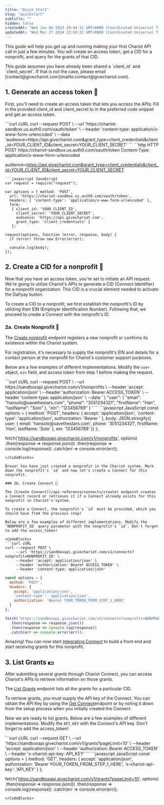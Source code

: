 ```yaml
---
title: "Quick Start"
slug: "quickstart"
subtitle: ""
hidden: false
createdAt: "Wed Jan 04 2023 20:44:11 GMT+0000 (Coordinated Universal Time)"
updatedAt: "Wed Mar 27 2024 22:59:22 GMT+0000 (Coordinated Universal Time)"
---
```

This guide will help you get up and running making your first Chariot API call in just a few minutes. You will create an access token, get a CID for a nonprofit, and query for the grants of that CID.

<Info> 
This guide assumes you have already been shared a `client_id` and `client_secret`. If that is not the case, please email [contact@givechariot.com](mailto:contact@givechariot.com).
</Info>

## 1. Generate an access token 🔑

First, you'll need to create an access token that lets you access the APIs. Fill in the provided client_id and client_secret to in the preferred code snippet and get an access token.

<CodeBlocks>
```curl cURL
curl --request POST \
  --url 'https://chariot-sandbox.us.auth0.com/oauth/token' \
  --header 'content-type: application/x-www-form-urlencoded' \
  --data 'audience=https://api.givechariot.com&grant_type=client_credentials&client_id=YOUR_CLIENT_ID&client_secret=YOUR_CLIENT_SECRET'
```
```http HTTP
POST https://chariot-sandbox.us.auth0.com/oauth/token
Content-Type: application/x-www-form-urlencoded

audience=https://api.givechariot.com&grant_type=client_credentials&client_id=YOUR_CLIENT_ID&client_secret=YOUR_CLIENT_SECRET
```
```javascript JavaScript
var request = require("request");

var options = { method: 'POST',
  url: 'https://chariot-sandbox.us.auth0.com/oauth/token',
  headers: { 'content-type': 'application/x-www-form-urlencoded' },
  form:
   { client_id: 'YOUR_CLIENT_ID',
     client_secret: 'YOUR_CLIENT_SECRET',
     audience: 'https://api.givechariot.com',
     grant_type: 'client_credentials' }
   };

request(options, function (error, response, body) {
  if (error) throw new Error(error);

  console.log(body);
});
```
</CodeBlocks>

## 2. Create a CID for a nonprofit  🪪

Now that you have an access token, you're set to initiate an API request. We're going to utilize Chariot's APIs to generate a CID (Connect Identifier) for a nonprofit organization. This CID is a crucial element needed to activate the DaFpay button.

To create a CID to a nonprofit, we first establish the nonprofit's ID by utilizing their EIN (Employer Identification Number). Following that, we proceed to create a Connect with the nonprofit's ID.

### 2a. Create Nonprofit :hospital:

The [Create nonprofit](/api-reference/nonprofits/create) endpoint registers a new nonprofit or confirms its existence within the Chariot system.

For registration, it's necessary to supply the nonprofit's EIN and details for a contact person at the nonprofit for Chariot's customer support purposes.

Below are a few examples of different implementations. Modify the `user` object,  `ein` field, and access token from step 1 before making the request. 

<CodeBlocks>
```curl cURL
curl --request POST \
     --url https://sandboxapi.givechariot.com/v1/nonprofits \
     --header 'accept: application/json' \
     --header 'authorization: Bearer ACCESS_TOKEN' \
     --header 'content-type: application/json' \
     --data '
{
     "user": {
          "email": "hansolo@savethestars.com",
          "phone": "3051234321",
          "firstName": "Han",
          "lastName": "Solo"
     },
     "ein": "123456789"
}
'
```
```javascript JavaScript
const options = {
  method: 'POST',
  headers: {
    accept: 'application/json',
    'content-type': 'application/json',
    authorization: 'Bearer <YOUR_TOKEN_FROM_STEP_1_HERE>'
  },
  body: JSON.stringify({
    user: {
      email: 'hansolo@savethestars.com',
      phone: '3051234321',
      firstName: 'Han',
      lastName: 'Solo'
    },
    ein: '123456789'
  })
};

fetch('https://sandboxapi.givechariot.com/v1/nonprofits', options)
  .then(response => response.json())
  .then(response => console.log(response))
  .catch(err => console.error(err));
```
</CodeBlocks>

Bravo! You have just created a nonprofit in the Chariot system. Mark down the nonprofit's `id` and now let's create a Connect for this nonprofit. 

### 2b. Create Connect 🪪

The [Create Connect](/api-reference/connects/create) endpoint creates a Connect record or retrieves it if a Connect already exists for this nonprofit in Chariot's system. 

To create a Connect, the nonprofit's `id` must be provided, which you should have from the previous step!

Below are a few examples of different implementations. Modify the `NONPROFIT_ID` query parameter with the nonprofit's `id`. Don't forget to add the access_token! 

<CodeBlocks>
```curl cURL
curl --request POST \
     --url 'https://sandboxapi.givechariot.com/v1/connects?nonprofit=NONPROFIT_ID' \
     --header 'accept: application/json' \
     --header 'authorization: Bearer ACCESS_TOKEN' \
     --header 'content-type: application/json'
```
```javascript JavaScript
const options = {
  method: 'POST',
  headers: {
    accept: 'application/json',
    'content-type': 'application/json',
    authorization: 'Bearer YOUR_TOKEN_FROM_STEP_1_HERE'
  }
};

fetch('https://sandboxapi.givechariot.com/v1/connects?nonprofit=NONPROFIT_ID', options)
  .then(response => response.json())
  .then(response => console.log(response))
  .catch(err => console.error(err));
```
</CodeBlocks>

Amazing! You can now start [Integrating Connect](integrating-connect) to build a front end and start receiving grants for this nonprofit. 

## 3. List Grants 💵

After submitting several grants through Chariot Connect, you can access Chariot's APIs to retrieve information on those grants. 

The [List Grants](/api-reference/grants/list) endpoint lists all the grants for a particular CID.

To retrieve grants, you must supply the API key of the Connect. You can obtain the API Key by using the [Get Connect](/api-reference/connects/get)endpoint or by noting it down from the setup process when you initially created the Connect.

Now we are ready to list grants. Below are a few examples of different implementations. Modify the `API_KEY` with the Connect's API key. Don't forget to add the access_token! 

<CodeBlocks>
```curl cURL
curl --request GET \
     --url 'https://sandboxapi.givechariot.com/v1/grants?pageLimit=10' \
     --header 'accept: application/json' \
     --header 'authorization: Bearer ACCESS_TOKEN' \
     --header 'x-chariot-api-key: API_KEY'
```
```javascript JavaScript
const options = {
  method: 'GET',
  headers: {
    accept: 'application/json',
    authorization: 'Bearer YOUR_TOKEN_FROM_STEP_1_HERE',
    'x-chariot-api-key': 'API_KEY'
  }
};

fetch('https://sandboxapi.givechariot.com/v1/grants?pageLimit=10', options)
  .then(response => response.json())
  .then(response => console.log(response))
  .catch(err => console.error(err));
```
</CodeBlocks>
